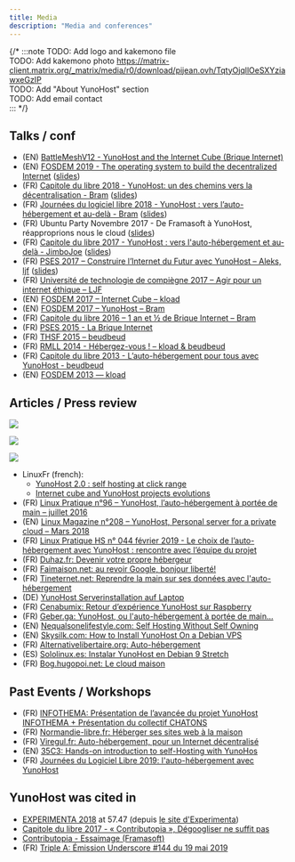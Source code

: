 ```yaml
---
title: Media
description: "Media and conferences"
---
```


{/* 
:::note
TODO: Add logo and kakemono file  
TODO: Add kakemono photo <https://matrix-client.matrix.org/_matrix/media/r0/download/pijean.ovh/TqtyOjqllOeSXYziawxeGzIP>  
TODO: Add "About YunoHost" section  
TODO: Add email contact  
:::
*/}

## Talks / conf

- (EN) [BattleMeshV12 - YunoHost and the Internet Cube (Brique Internet)](https://www.battlemesh.org/BattleMeshV12/Events#YunoHost_and_the_Internet_Cube_.28Brique_Internet.29)
- (EN) [FOSDEM 2019 - The operating system to build the decentralized Internet](https://cinema.yunohost.support/videos/watch/1eb49594-0283-4a01-8691-3817a3cb31e6) ([slides](https://github.com/YunoHost/yunohost-fosdem-2019))
- (FR) [Capitole du libre 2018 - YunoHost: un des chemins vers la décentralisation - Bram](https://www.youtube.com/watch?v=OEXEStoOYpw) ([slides](https://psycojoker.github.io/yunohost-cdl-2018/))
- (FR) [Journées du logiciel libre 2018 - YunoHost : vers l’auto-hébergement et au-delà - Bram](https://www.videos-libr.es/videos/watch/45b48b1e-1b10-4e09-b29a-a404bd42c5d0) ([slides](https://psycojoker.github.io/yunohost-jdll-2018/))
- (FR) Ubuntu Party Novembre 2017 - De Framasoft à YunoHost, réapproprions nous le cloud ([slides](https://blog.genma.fr/?De-Framasoft-a-Yunohost-reapproprions-nous-le-cloud))
- (FR) [Capitole du libre 2017 - YunoHost : vers l'auto-hébergement et au-delà - JimboJoe](https://2017.capitoledulibre.org/programme/#yunohost-vers-lauto-hebergement-et-au-dela) ([slides](https://github.com/YunoHost/yunohost-cdl-2017/raw/master/YunoHost-CDL2017.pdf))
- (FR) [PSES 2017 – Construire l’Internet du Futur avec YunoHost – Aleks, ljf](https://data.passageenseine.org/2017/aleks-ljf_internet-futur-yunohost.webm) ([slides](https://data.passageenseine.org/2017/aleks-ljf_internet-futur-yunohost.pdf))
- (FR) [Université de technologie de compiègne 2017 – Agir pour un internet éthique – LJF](http://webtv.utc.fr/watch_video.php?v=O34AA7RBR1AH)
- (EN) [FOSDEM 2017 – Internet Cube – kload](https://archive.fosdem.org/2017/schedule/event/internet_cube/)
- (EN) [FOSDEM 2017 – YunoHost – Bram](https://archive.fosdem.org/2017/schedule/event/yunohost/)
- (FR) [Capitole du libre 2016 – 1 an et ½ de Brique Internet – Bram](https://toulibre.org/pub/2016-11-19-capitole-du-libre/videos/communaute-du-libre/bram-1-an-et-demi-de-brique-internet.mp4)
- (FR) [PSES 2015 - La Brique Internet](http://www.youtube.com/watch?v=NCRn0yRfkIE)
- (FR) [THSF 2015 – beudbeud](https://vimeo.com/128055751)
- (FR) [RMLL 2014 - Hébergez-vous ! – kload & beudbeud](https://rmll.ubicast.tv/videos/hebergez-vous/)
- (FR) [Capitole du libre 2013 - L’auto-hébergement pour tous avec YunoHost - beudbeud](http://2013.capitoledulibre.org/conferences/internet-libre/lauto-hebergement-pour-tous-avec-yunohost.html)
- (EN) [FOSDEM 2013 — kload](https://www.youtube.com/watch?v=siN1OLAgGJk)

## Articles / Press review

[![](/img/Linuxfr.png?resize=180)](https://linuxfr.org/news/yunohost-2-0-l-auto-hebergement-a-portee-de-clic)

[![](/img/linux-pratique-96.jpg?resize=150)](https://www.linux-pratique.com/2016/07/et-si-vous-passiez-a-lauto-hebergement/)

[![](/img/linux-magazine-208.jpg?resize=150)](https://www.linux-magazine.com/Issues/2018/208/YunoHost)

- LinuxFr (french):
  - [YunoHost 2.0 : self hosting at click range](https://linuxfr.org/news/yunohost-2-0-l-auto-hebergement-a-portee-de-clic)
  - [Internet cube and YunoHost projects evolutions](https://linuxfr.org/news/evolutions-des-projets-la-brique-internet-et-yunohost-des-versions-2-2-2-4-et-2-5)
- (FR) [Linux Pratique n°96 – YunoHost, l’auto-hébergement à portée de main – juillet 2016](http://connect.ed-diamond.com/Linux-Pratique/LP-096/YunoHost-l-auto-hebergement-a-portee-de-main)
- (EN) [Linux Magazine n°208 – YunoHost, Personal server for a private cloud – Mars 2018](http://www.linux-magazine.com/Issues/2018/208/YunoHost)
- (FR) [Linux Pratique HS n° 044 février 2019 - Le choix de l’auto-hébergement avec YunoHost : rencontre avec l’équipe du projet](https://connect.ed-diamond.com/Linux-Pratique/LPHS-044/Le-choix-de-l-auto-hebergement-avec-YunoHost-rencontre-avec-l-equipe-du-projet)
- (FR) [Duhaz.fr: Devenir votre propre hébergeur](https://www.duhaz.fr/blog/devenir-votre-propre-h%C3%A9bergeur/)
- (FR) [Faimaison.net: au revoir Google, bonjour liberté!](https://www.faimaison.net/actualites/chatons-leprette-mai2019.html)
- (FR) [Tineternet.net: Reprendre la main sur ses données avec l'auto-hébergement](https://www.tinternet.net/article/2019/05/dossier-reprendre-la-main-sur-ses-donnees-avec-lauto-hebergement)
- (DE) [YunoHost Serverinstallation auf Laptop](https://www.giammi.com/2019/04/19/yunohost-serverinstallation-auf-laptop/)
- (FR) [Cenabumix: Retour d’expérience YunoHost sur Raspberry](https://wiki.cenabumix.org/wordpress/2018/03/17/retour-dexperience-yunohost-sur-raspberry/)
- (FR) [Geber.ga: YunoHost, ou l'auto-hébergement à portée de main...](https://www.geber.ga/yunohost-ou-l-auto-hebergement-a-portee-de-main/)
- (EN) [Nequalsonelifestyle.com: Self Hosting Without Self Owning](https://www.nequalsonelifestyle.com/2019/05/04/self-hosting-without-self-owning/)
- (EN) [Skysilk.com: How to Install YunoHost On a Debian VPS](https://www.skysilk.com/blog/2019/how-to-install-yunohost-on-a-debian-vps/)
- (FR) [Alternativelibertaire.org: Auto-hébergement](https://www.alternativelibertaire.org/?Auto-hebergement-1-Un-serveur-a-mon-seul-service)
- (ES) [Sololinux.es: Instalar YunoHost en Debian 9 Stretch](https://www.sololinux.es/instalar-yunohost-en-debian-9-stretch/)
- (FR) [Bog.hugopoi.net: Le cloud maison](https://blog.hugopoi.net/2019/03/30/le-cloud-maison/)

## Past Events / Workshops

- (FR) [INFOTHEMA: Présentation de l’avancée du projet YunoHost INFOTHEMA + Présentation du collectif CHATONS](https://www.infothema.fr/begard-samedi-22-juin-2019-seance-infothema/)
- (FR) [Normandie-libre.fr: Héberger ses sites web à la maison](https://normandie-libre.fr/heberger-ses-sites-web-a-la-maison/)
- (FR) [Viregul.fr: Auto-hébergement, pour un Internet décentralisé](https://viregul.fr/auto-hebergement-pour-un-internet-decentralise-le-samedi-25-mai-2019/)
- (EN) [35C3: Hands-on introduction to self-Hosting with YunoHos](https://events.ccc.de/congress/2018/wiki/index.php/Session:Hands-on_introduction_to_self-Hosting_with_YunoHost)
- (FR) [Journées du Logiciel Libre 2019: l'auto-hébergement avec YunoHost](https://pretalx.jdll.org/jdll2019/talk/88GSPH/)

## YunoHost was cited in

- [EXPERIMENTA 2018](https://livestream.com/accounts/26482307/events/8034656/player?width=960&height=540&enableInfoAndActivity=true&defaultDrawer=&autoPlay=true&mute=false) at 57.47 (depuis [le site d'Experimenta](https://www.experimenta.fr/direct/))
- [Capitole du libre 2017 - « Contributopia », Dégoogliser ne suffit pas](https://www.youtube.com/watch?v=ip6_VMkWpr8&feature=youtu.be&t=4793)
- [Contributopia - Essaimage (Framasoft)](https://contributopia.org/fr/essaimage/)
- (FR) [Triple A: Émission Underscore #144 du 19 mai 2019](https://www.triplea.fr/blog/podcast/emission-underscore-144-du-19-mai-2019/)
